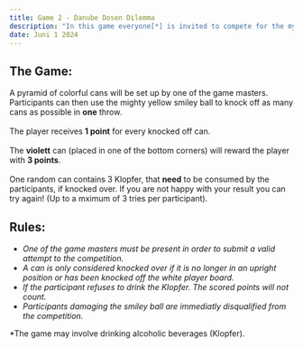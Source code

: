 ```yaml
---
title: Game 2 - Danube Dosen Dilemma
description: "In this game everyone[*] is invited to compete for the mysterious danube treasure."
date: Juni 1 2024
---
```


## The Game:
A pyramid of colorful cans will be set up by one of the game masters.
Participants can then use the mighty yellow smiley ball to knock off as many cans as possible in **one** throw.<br></br>
The player receives **1 point** for every knocked off can.<br></br>
The **violett** can (placed in one of the bottom corners) will reward the player with **3 points**.<br></br>
One random can contains 3 Klopfer, that **need** to be consumed by the participants, if knocked over.
If you are not happy with your result you can try again! (Up to a mximum of 3 tries per participant).

## Rules:
* _One of the game masters must be present in order to submit a valid attempt to the competition._
* _A can is only considered knocked over if it is no longer in an upright position or has been knocked off the white player board._
* _If the participant refuses to drink the Klopfer. The scored points will not count._
* _Participants damaging the smiley ball are immediatly disqualified from the competition._

*The game may involve drinking alcoholic beverages (Klopfer).